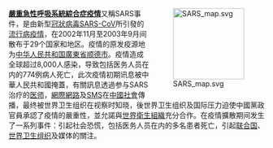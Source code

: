<div style="float:right;margin-left:0.5em;">
[[File:SARS_map.svg|140px]]
</div>

'''[[嚴重急性呼吸系統綜合症疫情|嚴重急性呼吸系統綜合症疫情]]'''又稱SARS事件，是由新型[[冠狀病毒|冠狀病毒]][[SARS-CoV|SARS-CoV]]所引發的[[流行病|流行病]][[疫情|疫情]]，在2002年11月至2003年9月间散布于29个国家和地区。疫情的原发疫源地为[[中华人民共和国|中华人民共和国]][[廣東省|廣東省]][[顺德区|顺德市]]。疫情造成全球超过8,000人感染，导致包括医务人员在内的774例病人死亡，此次疫情初期讯息被中華人民共和國掩蓋，有關訊息透過参与SARS治疗的[[医师|医师]]，[[網際網路|網際網路]]及[[簡訊|SMS]]在[[中国大陆的社会问题|中國社會]]傳播，最终被世界卫生组织在视察时知晓，後世界卫生组织及国际压力迫使中國黨政官員承認了疫情的嚴重性，並允諾與[[世界衛生組織|世界衛生組織]]充分合作。在疫情擴散期间发生了一系列事件：引起社会恐慌，包括医务人员在内的多名患者死亡，引起[[联合国|联合国]]、[[世界卫生组织|世界卫生组织]]及媒体的關注。